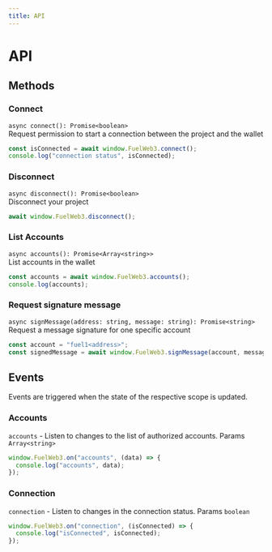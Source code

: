 ```yaml
---
title: API
---
```


# API

## Methods

### Connect

`async connect(): Promise<boolean>`<br />
Request permission to start a connection between the project and the wallet

```ts
const isConnected = await window.FuelWeb3.connect();
console.log("connection status", isConnected);
```

### Disconnect

`async disconnect(): Promise<boolean>`<br />
Disconnect your project

```ts
await window.FuelWeb3.disconnect();
```

### List Accounts

`async accounts(): Promise<Array<string>>`<br />
List accounts in the wallet

```ts
const accounts = await window.FuelWeb3.accounts();
console.log(accounts);
```

### Request signature message

`async signMessage(address: string, message: string): Promise<string>`<br />
Request a message signature for one specific account

```ts
const account = "fuel1<address>";
const signedMessage = await window.FuelWeb3.signMessage(account, message);
```

## Events

Events are triggered when the state of the respective scope is updated.

### Accounts

`accounts` - Listen to changes to the list of authorized accounts. Params `Array<string>`

```ts
window.FuelWeb3.on("accounts", (data) => {
  console.log("accounts", data);
});
```

### Connection

`connection` - Listen to changes in the connection status. Params `boolean`

```ts
window.FuelWeb3.on("connection", (isConnected) => {
  console.log("isConnected", isConnected);
});
```
